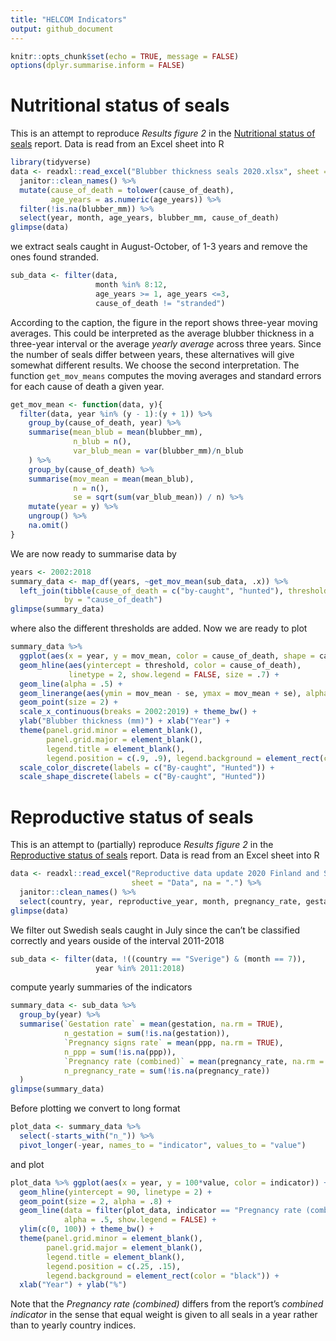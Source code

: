 ```yaml
---
title: "HELCOM Indicators"
output: github_document
---
```


```r
knitr::opts_chunk$set(echo = TRUE, message = FALSE)
options(dplyr.summarise.inform = FALSE)
```

# Nutritional status of seals

This is an attempt to reproduce *Results figure 2* in the [Nutritional status of seals](https://www.helcom.fi/wp-content/uploads/2019/08/Nutritional-status-of-seals-HELCOM-core-indicator-2018.pdf) report. Data is read from an Excel sheet into R

```r
library(tidyverse)
data <- readxl::read_excel("Blubber thickness seals 2020.xlsx", sheet = "Data") %>% 
  janitor::clean_names() %>% 
  mutate(cause_of_death = tolower(cause_of_death),
         age_years = as.numeric(age_years)) %>% 
  filter(!is.na(blubber_mm)) %>% 
  select(year, month, age_years, blubber_mm, cause_of_death)
glimpse(data)
```

we extract seals caught in August-October, of 1-3 years and remove the ones found stranded.

```r
sub_data <- filter(data,
                   month %in% 8:12,
                   age_years >= 1, age_years <=3,
                   cause_of_death != "stranded")
```

According to the caption, the figure in the report shows three-year moving averages. This could be interpreted as the average blubber thickness in a three-year interval or the average *yearly average* across three years. Since the number of seals differ between years, these alternatives will give somewhat different results. We choose the second interpretation. The function `get_mov_means`
computes the moving averages and standard errors for each cause of death a given year.

```r
get_mov_mean <- function(data, y){
  filter(data, year %in% (y - 1):(y + 1)) %>% 
    group_by(cause_of_death, year) %>% 
    summarise(mean_blub = mean(blubber_mm),
              n_blub = n(),
              var_blub_mean = var(blubber_mm)/n_blub
    ) %>% 
    group_by(cause_of_death) %>% 
    summarise(mov_mean = mean(mean_blub),
              n = n(),
              se = sqrt(sum(var_blub_mean)) / n) %>% 
    mutate(year = y) %>% 
    ungroup() %>% 
    na.omit()
}
```

We are now ready to summarise data by

```r
years <- 2002:2018
summary_data <- map_df(years, ~get_mov_mean(sub_data, .x)) %>% 
  left_join(tibble(cause_of_death = c("by-caught", "hunted"), threshold = c(35, 40)),
            by = "cause_of_death")
glimpse(summary_data)
```

where also the different thresholds are added. Now we are ready to plot

```r
summary_data %>% 
  ggplot(aes(x = year, y = mov_mean, color = cause_of_death, shape = cause_of_death)) +
  geom_hline(aes(yintercept = threshold, color = cause_of_death), 
             linetype = 2, show.legend = FALSE, size = .7) +
  geom_line(alpha = .5) +
  geom_linerange(aes(ymin = mov_mean - se, ymax = mov_mean + se), alpha = .5)+
  geom_point(size = 2) +
  scale_x_continuous(breaks = 2002:2019) + theme_bw() +
  ylab("Blubber thickness (mm)") + xlab("Year") + 
  theme(panel.grid.minor = element_blank(), 
        panel.grid.major = element_blank(), 
        legend.title = element_blank(),
        legend.position = c(.9, .9), legend.background = element_rect(color = "black")) +
  scale_color_discrete(labels = c("By-caught", "Hunted")) +
  scale_shape_discrete(labels = c("By-caught", "Hunted"))
```

# Reproductive status of seals

This is an attempt to (partially) reproduce *Results figure 2* in the [Reproductive status of seals](https://www.helcom.fi/wp-content/uploads/2019/08/Reproductive-status-of-seals-HELCOM-core-indicator-2018.pdf) report.  Data is read from an Excel sheet into R


```r
data <- readxl::read_excel("Reproductive data update 2020 Finland and Sweden.xlsx", 
                           sheet = "Data", na = ".") %>% 
  janitor::clean_names() %>% 
  select(country, year, reproductive_year, month, pregnancy_rate, gestation, ppp)
glimpse(data)
```

We filter out Swedish seals caught in July since the can't be classified correctly and years ouside of the interval 2011-2018

```r
sub_data <- filter(data, !((country == "Sverige") & (month == 7)),
                   year %in% 2011:2018)
```

compute yearly summaries of the indicators

```r
summary_data <- sub_data %>% 
  group_by(year) %>%
  summarise(`Gestation rate` = mean(gestation, na.rm = TRUE),
            n_gestation = sum(!is.na(gestation)),
            `Pregnancy signs rate` = mean(ppp, na.rm = TRUE),
            n_ppp = sum(!is.na(ppp)),
            `Pregnancy rate (combined)` = mean(pregnancy_rate, na.rm = TRUE),
            n_pregnancy_rate = sum(!is.na(pregnancy_rate))
  )
glimpse(summary_data)
```

Before plotting we convert to long format

```r
plot_data <- summary_data %>% 
  select(-starts_with("n_")) %>% 
  pivot_longer(-year, names_to = "indicator", values_to = "value")
```

and plot

```r
plot_data %>% ggplot(aes(x = year, y = 100*value, color = indicator)) + 
  geom_hline(yintercept = 90, linetype = 2) +
  geom_point(size = 2, alpha = .8) + 
  geom_line(data = filter(plot_data, indicator == "Pregnancy rate (combined)"), 
            alpha = .5, show.legend = FALSE) +
  ylim(c(0, 100)) + theme_bw() +
  theme(panel.grid.minor = element_blank(), 
        panel.grid.major = element_blank(), 
        legend.title = element_blank(),
        legend.position = c(.25, .15), 
        legend.background = element_rect(color = "black")) +
  xlab("Year") + ylab("%")
```

Note that the *Pregnancy rate (combined)* differs from the report's *combined indicator* in the sense that equal weight is given to all seals in a year rather than to yearly country indices.
